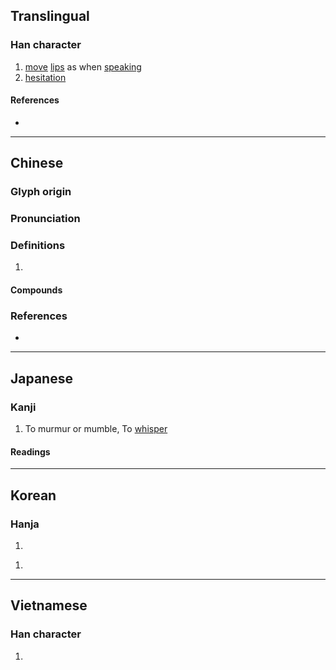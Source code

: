 {{also|嗫}}
{{character info}}
==Translingual==

===Han character===
{{Han char|rn=30|rad=口|as=18|sn=21|four=61041|canj=RSJJ|ids=⿰口聶}}

# [[move]] [[lip]]s as when [[speak]]ing
# [[hesitation]]

====References====
* {{Han ref|kx=0214.310|dkj=04615|dj=0437.180|hdz=10705.120|uh=56C1|ud=22209|bh=C4D9|bd=50393}}

----

==Chinese==
{{zh-forms|s=嗫}}

===Glyph origin===
{{Han etym}}

===Pronunciation===
{{zh-pron
|m=niè,zhé,2nb=variant
|c=zip3,jip6
|mn=liap
|mc=y
|oc=y
|cat=
}}

===Definitions===
{{zh-hanzi}}

# {{rfdef|zh}}

====Compounds====
{{zh-der|呫囁|喋囁|嚅囁|囁嚅|囁囁嚅嚅}}

===References===
* {{R:yue:Hanzi}}

----

==Japanese==

===Kanji===
{{ja-kanji|grade=uc|rs=口18}}

# To murmur or mumble, To [[whisper]]

====Readings====
{{ja-readings
|on=しょう, にょう
|kun=ささや-く, ささや-き
}}

----

==Korean==

===Hanja===
{{ko-hanja|섭}}

# {{rfdef|ko|sort=口18}}

{{ko-hanja|엽}}

# {{rfdef|ko|sort=口18}}

----

==Vietnamese==

===Han character===
{{vi-readings|readings=chiếp,li,niếp|rs=口18}}

# {{rfdef|vi}}
